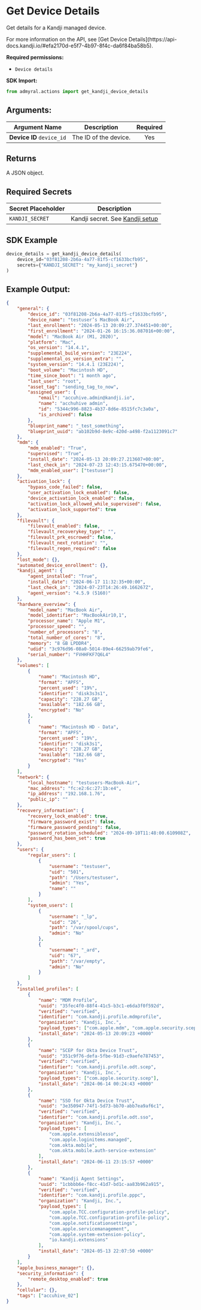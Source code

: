 
# Get Device Details

Get details for a Kandji managed device.

<Callout type="info">
	For more information on the API, see [Get Device
	Details](https://api-docs.kandji.io/#efa2170d-e5f7-4b97-8f4c-da6f84ba58b5).
</Callout>

**Required permissions:**

-   `Device details`

**SDK Import:**

```python
from admyral.actions import get_kandji_device_details
```

## Arguments:

| Argument Name             | Description           | Required |
| ------------------------- | --------------------- | :------: |
| **Device ID** `device_id` | The ID of the device. |   Yes    |

## Returns

A JSON object.

## Required Secrets

| Secret Placeholder | Description                                                    |
| ------------------ | -------------------------------------------------------------- |
| `KANDJI_SECRET`    | Kandji secret. See [Kandji setup](/integrations/kandji/kandji) |

## SDK Example

```python
device_details = get_kandji_device_details(
    device_id="03f81208-2b6a-4a77-81f5-cf1633bcfb95",
	secrets={"KANDJI_SECRET": "my_kandji_secret"}
)
```

## Example Output:

```json
{
	"general": {
		"device_id": "03f81208-2b6a-4a77-81f5-cf1633bcfb95",
		"device_name": "testuser’s MacBook Air",
		"last_enrollment": "2024-05-13 20:09:27.374451+00:00",
		"first_enrollment": "2024-01-26 16:15:36.087016+00:00",
		"model": "MacBook Air (M1, 2020)",
		"platform": "Mac",
		"os_version": "14.4.1",
		"supplemental_build_version": "23E224",
		"supplemental_os_version_extra": "",
		"system_version": "14.4.1 (23E224)",
		"boot_volume": "Macintosh HD",
		"time_since_boot": "1 month ago",
		"last_user": "root",
		"asset_tag": "sending_tag_to_now",
		"assigned_user": {
			"email": "accuhive.admin@kandji.io",
			"name": "acchuhive admin",
			"id": "5344c996-8823-4b37-8d6e-8515fc7c3a0a",
			"is_archived": false
		},
		"blueprint_name": "_test_something",
		"blueprint_uuid": "ab102b9d-8e9c-420d-a498-f2a1123091c7"
	},
	"mdm": {
		"mdm_enabled": "True",
		"supervised": "True",
		"install_date": "2024-05-13 20:09:27.213607+00:00",
		"last_check_in": "2024-07-23 12:43:15.675470+00:00",
		"mdm_enabled_user": ["testuser"]
	},
	"activation_lock": {
		"bypass_code_failed": false,
		"user_activation_lock_enabled": false,
		"device_activation_lock_enabled": false,
		"activation_lock_allowed_while_supervised": false,
		"activation_lock_supported": true
	},
	"filevault": {
		"filevault_enabled": false,
		"filevault_recoverykey_type": "",
		"filevault_prk_escrowed": false,
		"filevault_next_rotation": "",
		"filevault_regen_required": false
	},
	"lost_mode": {},
	"automated_device_enrollment": {},
	"kandji_agent": {
		"agent_installed": "True",
		"install_date": "2024-06-17 11:32:35+00:00",
		"last_check_in": "2024-07-23T14:26:49.166267Z",
		"agent_version": "4.5.9 (5160)"
	},
	"hardware_overview": {
		"model_name": "MacBook Air",
		"model_identifier": "MacBookAir10,1",
		"processor_name": "Apple M1",
		"processor_speed": "",
		"number_of_processors": "8",
		"total_number_of_cores": "8",
		"memory": "8 GB LPDDR4",
		"udid": "3c976d96-08a0-5014-89e4-66259ab79fe6",
		"serial_number": "FVHHFKF7Q6L4"
	},
	"volumes": [
		{
			"name": "Macintosh HD",
			"format": "APFS",
			"percent_used": "19%",
			"identifier": "disk3s3s1",
			"capacity": "228.27 GB",
			"available": "182.66 GB",
			"encrypted": "No"
		},
		{
			"name": "Macintosh HD - Data",
			"format": "APFS",
			"percent_used": "19%",
			"identifier": "disk3s1",
			"capacity": "228.27 GB",
			"available": "182.66 GB",
			"encrypted": "Yes"
		}
	],
	"network": {
		"local_hostname": "testusers-MacBook-Air",
		"mac_address": "fc:e2:6c:27:1b:e4",
		"ip_address": "192.168.1.76",
		"public_ip": ""
	},
	"recovery_information": {
		"recovery_lock_enabled": true,
		"firmware_password_exist": false,
		"firmware_password_pending": false,
		"password_rotation_scheduled": "2024-09-10T11:48:00.610908Z",
		"password_has_been_set": true
	},
	"users": {
		"regular_users": [
			{
				"username": "testuser",
				"uid": "501",
				"path": "/Users/testuser",
				"admin": "Yes",
				"name": ""
			}
		],
		"system_users": [
			{
				"username": "_lp",
				"uid": "26",
				"path": "/var/spool/cups",
				"admin": "No"
			},
			{
				"username": "_ard",
				"uid": "67",
				"path": "/var/empty",
				"admin": "No"
			}
		]
	},
	"installed_profiles": [
		{
			"name": "MDM Profile",
			"uuid": "35fec4f0-88f4-41c5-b3c1-e6da3f0f592d",
			"verified": "verified",
			"identifier": "com.kandji.profile.mdmprofile",
			"organization": "Kandji, Inc.",
			"payload_types": ["com.apple.mdm", "com.apple.security.scep"],
			"install_date": "2024-05-13 20:09:23 +0000"
		},
		{
			"name": "SCEP for Okta Device Trust",
			"uuid": "351c9f76-defa-5fbe-91d3-c9aefe787453",
			"verified": "verified",
			"identifier": "com.kandji.profile.odt.scep",
			"organization": "Kandji, Inc.",
			"payload_types": ["com.apple.security.scep"],
			"install_date": "2024-06-14 00:24:43 +0000"
		},
		{
			"name": "SSO for Okta Device Trust",
			"uuid": "3e350947-74f1-5d73-bb70-abb7ea9af6c1",
			"verified": "verified",
			"identifier": "com.kandji.profile.odt.sso",
			"organization": "Kandji, Inc.",
			"payload_types": [
				"com.apple.extensiblesso",
				"com.apple.loginitems.managed",
				"com.okta.mobile",
				"com.okta.mobile.auth-service-extension"
			],
			"install_date": "2024-06-11 23:15:57 +0000"
		},
		{
			"name": "Kandji Agent Settings",
			"uuid": "1cbbbb6e-f8cc-41d7-bd1c-aa83b962a915",
			"verified": "verified",
			"identifier": "com.kandji.profile.pppc",
			"organization": "Kandji, Inc.",
			"payload_types": [
				"com.apple.TCC.configuration-profile-policy",
				"com.apple.TCC.configuration-profile-policy",
				"com.apple.notificationsettings",
				"com.apple.servicemanagement",
				"com.apple.system-extension-policy",
				"io.kandji.extensions"
			],
			"install_date": "2024-05-13 22:07:50 +0000"
		}
	],
	"apple_business_manager": {},
	"security_information": {
		"remote_desktop_enabled": true
	},
	"cellular": {},
	"tags": ["accuhive_02"]
}
```
